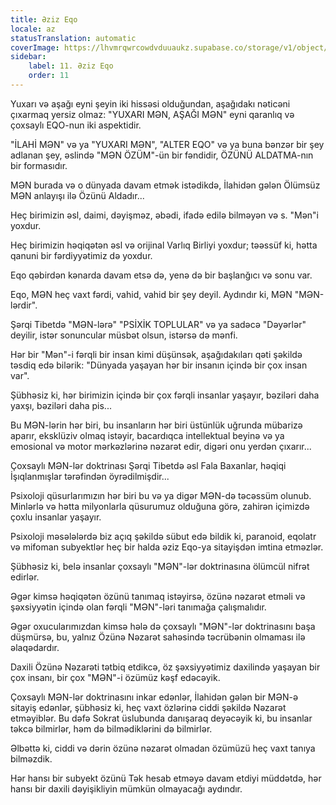 ```yaml
---
title: Əziz Eqo
locale: az
statusTranslation: automatic
coverImage: https://lhvmrqwrcowdvduuaukz.supabase.co/storage/v1/object/public/strapi-uploads/small_cover-tratado-de-psicologia-revolucionaria.webp-5e15e1cec4e0ebebcde5d7fc7565d8fd.webp
sidebar:
    label: 11. Əziz Eqo
    order: 11
---
```

Yuxarı və aşağı eyni şeyin iki hissəsi olduğundan, aşağıdakı nəticəni çıxarmaq yersiz olmaz: "YUXARI MƏN, AŞAĞI MƏN" eyni qaranlıq və çoxsaylı EQO-nun iki aspektidir.

"İLAHİ MƏN" və ya "YUXARI MƏN", "ALTER EQO" və ya buna bənzər bir şey adlanan şey, əslində "MƏN ÖZÜM"-ün bir fəndidir, ÖZÜNÜ ALDATMA-nın bir formasıdır.

MƏN burada və o dünyada davam etmək istədikdə, İlahidən gələn Ölümsüz MƏN anlayışı ilə Özünü Aldadır...

Heç birimizin əsl, daimi, dəyişməz, əbədi, ifadə edilə bilməyən və s. "Mən"i yoxdur.

Heç birimizin həqiqətən əsl və orijinal Varlıq Birliyi yoxdur; təəssüf ki, hətta qanuni bir fərdiyyətimiz də yoxdur.

Eqo qəbirdən kənarda davam etsə də, yenə də bir başlanğıcı və sonu var.

Eqo, MƏN heç vaxt fərdi, vahid, vahid bir şey deyil. Aydındır ki, MƏN "MƏN-lərdir".

Şərqi Tibetdə "MƏN-lərə" "PSİXİK TOPLULAR" və ya sadəcə "Dəyərlər" deyilir, istər sonuncular müsbət olsun, istərsə də mənfi.

Hər bir "Mən"-i fərqli bir insan kimi düşünsək, aşağıdakıları qəti şəkildə təsdiq edə bilərik: "Dünyada yaşayan hər bir insanın içində bir çox insan var".

Şübhəsiz ki, hər birimizin içində bir çox fərqli insanlar yaşayır, bəziləri daha yaxşı, bəziləri daha pis...

Bu MƏN-lərin hər biri, bu insanların hər biri üstünlük uğrunda mübarizə aparır, eksklüziv olmaq istəyir, bacardıqca intellektual beyinə və ya emosional və motor mərkəzlərinə nəzarət edir, digəri onu yerdən çıxarır...

Çoxsaylı MƏN-lər doktrinası Şərqi Tibetdə əsl Fala Baxanlar, həqiqi İşıqlanmışlar tərəfindən öyrədilmişdir...

Psixoloji qüsurlarımızın hər biri bu və ya digər MƏN-də təcəssüm olunub. Minlərlə və hətta milyonlarla qüsurumuz olduğuna görə, zahirən içimizdə çoxlu insanlar yaşayır.

Psixoloji məsələlərdə biz açıq şəkildə sübut edə bildik ki, paranoid, eqolatr və mifoman subyektlər heç bir halda əziz Eqo-ya sitayişdən imtina etməzlər.

Şübhəsiz ki, belə insanlar çoxsaylı "MƏN"-lər doktrinasına ölümcül nifrət edirlər.

Əgər kimsə həqiqətən özünü tanımaq istəyirsə, özünə nəzarət etməli və şəxsiyyətin içində olan fərqli "MƏN"-ləri tanımağa çalışmalıdır.

Əgər oxucularımızdan kimsə hələ də çoxsaylı "MƏN"-lər doktrinasını başa düşmürsə, bu, yalnız Özünə Nəzarət sahəsində təcrübənin olmaması ilə əlaqədardır.

Daxili Özünə Nəzarəti tətbiq etdikcə, öz şəxsiyyətimiz daxilində yaşayan bir çox insanı, bir çox "MƏN"-i özümüz kəşf edəcəyik.

Çoxsaylı MƏN-lər doktrinasını inkar edənlər, İlahidən gələn bir MƏN-ə sitayiş edənlər, şübhəsiz ki, heç vaxt özlərinə ciddi şəkildə Nəzarət etməyiblər. Bu dəfə Sokrat üslubunda danışaraq deyəcəyik ki, bu insanlar təkcə bilmirlər, həm də bilmədiklərini də bilmirlər.

Əlbəttə ki, ciddi və dərin özünə nəzarət olmadan özümüzü heç vaxt tanıya bilməzdik.

Hər hansı bir subyekt özünü Tək hesab etməyə davam etdiyi müddətdə, hər hansı bir daxili dəyişikliyin mümkün olmayacağı aydındır.

